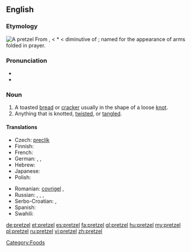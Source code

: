 {{was wotd|2007|August|18}}
{{wikipedia}}
==English==

===Etymology===
[[Image:Breze.jpg|thumb|A pretzel]]
From {{etyl|de}} {{term|Pretzel|lang=de}}, {{term|Brezel|lang=de}} < {{etyl|ML.}} *{{term||brachiatellum||lang=la}} < diminutive of {{etyl|la}} {{term|bracchium||arm|lang=la}}; named for the appearance of arms folded in prayer.

===Pronunciation===
* {{IPA|/ˈprɛt.səl/}}
* {{audio|en-us-pretzel.ogg|Audio (US)}}

===Noun===
{{en-noun}}

# A toasted [[bread]] or [[cracker]] usually in the shape of a loose [[knot]].
# Anything that is knotted, [[twist]]ed, or [[tangle]]d.

====Translations====
{{trans-top|a toasted bread or cracker in the shape of a knot}}
* Czech: [[preclík]] {{m}}
* Finnish: {{t+|fi|rinkeli}}
* French: {{t+|fr|bretzel|m}}
* German: {{t+|de|Brezel|f|n}}, {{t|de|Pretzel|f|n}}, {{t-|de|Breze|f}}
* Hebrew: {{t-|he|בייגלה|m|tr=béigele}}
* Japanese: {{t|ja|プレッツェル|tr=purettsueru}}
* Polish: {{t+|pl|precel}}
{{trans-mid}}
* Romanian: [[covrigel]] {{m}}, {{t|ro|covrig|m}}
* Russian: {{t+|ru|крендель|m|tr=kréndel'}}, {{t|ru|кренделёк|m|tr=krendeljók}}, {{qualifier|German style}} {{t|ru|прецель|tr=précel'}}, {{t|ru|бретцель|m|tr=brétcel'}}
* Serbo-Croatian: {{t|sh|perec|m|alt=pèrēc|xs=Serbo-Croatian}}, {{t|sh|перец|m|sc=Cyrl|xs=Serbo-Croatian}}
* Spanish: {{t+|es|pretzel|m}}
* Swahili: {{t|sw|pretseli}}
{{trans-bottom}}

[[Category:Foods]]

[[de:pretzel]]
[[et:pretzel]]
[[es:pretzel]]
[[fa:pretzel]]
[[gl:pretzel]]
[[hu:pretzel]]
[[my:pretzel]]
[[pl:pretzel]]
[[ru:pretzel]]
[[vi:pretzel]]
[[zh:pretzel]]